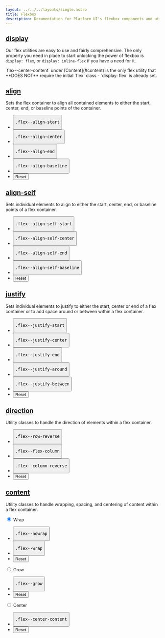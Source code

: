 ```yaml
---
layout: ../../../layouts/single.astro
title: Flexbox
description: Documentation for Platform UI's flexbox components and utilities.
---
```


## [display](#display)

Our flex utilities are easy to use and fairly comprehensive. The only property you need in place to start unlocking the power of flexbox is `display: flex`, or `display: inline-flex` if you have a need for it. 

<Classes attr="true">
<Classesrow classname="flex" attr="display: flex" />
<Classesrow classname="flex-inline" attr="display: flex-inline" />
</Classes>

<Callout header="the exception" >
`flex--center-content` under [Content](#content) is the only flex utility that **DOES NOT** require the initial `flex` class - `display: flex` is already set.
</Callout >

## [align](#align)
Sets the flex container to align all contained elements to either the start, center, end, or baseline points of the container.

<Visualizer header="Click the buttons below to toggle the flex align utility classes!" >
<div class="actions block">
  <ul class="list">
    <li>
      <button class="button" data-example-container="flex--align-start"><pre>.flex--align-start</pre></button>
    </li>
    <li>
      <button class="button" data-example-container="flex--align-center"><pre>.flex--align-center</pre></button>
    </li>
    <li>
      <button class="button" data-example-container="flex--align-end"><pre>.flex--align-end</pre></button>
    </li>
    <li>
      <button class="button" data-example-container="flex--align-baseline"><pre>.flex--align-baseline</pre></button>
    </li>
    <li>
      <button class="button button--salmon text--white" data-reset="true">Reset</button>
    </li>
  </ul>
</div>
<div class="results rounded-2 block background--dark p-3" data-setup='{"classes":["flex vh-25"],"children":[{"el":"div","classes":["abstract-element", "background--light-purple", "border", "border--color-white"]}, {"el":"div","classes":["abstract-element", "background--light-purple", "border", "border--color-white"]}, {"el":"div","classes":["abstract-element", "background--light-purple", "border", "border--color-white"]},{"el":"div","classes":["abstract-element", "background--light-purple", "border", "border--color-white"]}]}'>
</div>
</Visualizer >

## [align-self](#align-self)
Sets individual elements to align to either the start, center, end, or baseline points of a flex container.

<Visualizer header="Click the buttons below to toggle the flex align-self utility classes!" >
<div class="actions block">
  <ul class="list">
    <li>
      <button class="button" data-example-elements="flex--align-self-start"><pre>.flex--align-self-start</pre></button>
    </li>
    <li>
      <button class="button" data-example-elements="flex--align-self-center"><pre>.flex--align-self-center</pre></button>
    </li>
    <li>
      <button class="button" data-example-elements="flex--align-self-end"><pre>.flex--align-self-end</pre></button>
    </li>
    <li>
      <button class="button" data-example-elements="flex--align-self-baseline"><pre>.flex--align-self-baseline</pre></button>
    </li>
    <li>
      <button class="button button--salmon text--white" data-reset="true">Reset</button>
    </li>
  </ul>
</div>
<div class="results rounded-2 block background--dark p-3" data-setup='{"classes":["flex vh-25"],"children":[{"el":"div","classes":["abstract-element", "background--light-purple", "border", "border--color-white"]}, {"el":"div","classes":["abstract-element", "background--light-purple", "border", "border--color-white"]}, {"el":"div","classes":["abstract-element", "background--light-purple", "border", "border--color-white"]},{"el":"div","classes":["abstract-element", "background--light-purple", "border", "border--color-white"]}]}'>
</div>
</Visualizer >

## [justify](#justify)
Sets individual elements to justify to either the start, center or end of a flex container or to add space around or between within a flex container.

<Visualizer header="Click the buttons below to toggle the flex justify utility classes!" >
<div class="actions block">
  <ul class="list">
    <li>
      <button class="button" data-example-container="flex--justify-start"><pre>.flex--justify-start</pre></button>
    </li>
    <li>
      <button class="button" data-example-container="flex--justify-center"><pre>.flex--justify-center</pre></button>
    </li>
    <li>
      <button class="button" data-example-container="flex--justify-end"><pre>.flex--justify-end</pre></button>
    </li>
    <li>
      <button class="button" data-example-container="flex--justify-around"><pre>.flex--justify-around</pre></button>
    </li>
    <li>
      <button class="button" data-example-container="flex--justify-between"><pre>.flex--justify-between</pre></button>
    </li>
    <li>
      <button class="button button--salmon text--white" data-reset="true">Reset</button>
    </li>
  </ul>
</div>
<div class="results rounded-2 block background--dark p-3" data-setup='{"classes":["flex vh-25"],"children":[{"el":"div","classes":["abstract-element", "background--light-purple", "border", "border--color-white"]}, {"el":"div","classes":["abstract-element", "background--light-purple", "border", "border--color-white"]}, {"el":"div","classes":["abstract-element", "background--light-purple", "border", "border--color-white"]},{"el":"div","classes":["abstract-element", "background--light-purple", "border", "border--color-white"]}]}'>
</div>
</Visualizer >

## [direction](#direction)
Utility classes to handle the direction of elements within a flex container.

<Visualizer header="Click the buttons below to toggle the direction utility classes!" >
<div class="actions block">
  <ul class="list">
    <li>
      <button class="button" data-example-container="flex--row-reverse"><pre>.flex--row-reverse</pre></button>
    </li>
    <li>
      <button class="button" data-example-container="flex--column"><pre>.flex--flex-column</pre></button>
    </li>
    <li>
      <button class="button" data-example-container="flex--column-reverse"><pre>.flex--column-reverse</pre></button>
    </li>
    <li>
      <button class="button button--salmon text--white" data-reset="true">Reset</button>
    </li>
  </ul>
</div>
<div class="results rounded-2 block background--dark p-3" data-setup='{"classes":["flex vh-25"],"children":[{"el":"div","classes":["abstract-element", "background--light-purple", "border", "border--color-white"]}, {"el":"div","classes":["abstract-element", "background--light-purple", "border", "border--color-white"]}, {"el":"div","classes":["abstract-element", "background--light-purple", "border", "border--color-white"]},{"el":"div","classes":["abstract-element", "background--light-purple", "border", "border--color-white"]}]}'>
</div>
</Visualizer >

## [content](#content)
Utility classes to handle wrapping, spacing, and centering of content within a flex container.

<Visualizer header="Click the buttons below to toggle the content utility classes!" >
<div class="block-12 tabs my-4">
  <input type="radio" id="flex-wrap" name="tabs" checked/>
  <label for="flex-wrap" class="tab">Wrap</label>
  <div class="tab-panel">
    <div class="visualizer block-container p-3 py-4 tablet-up-2 my-4">
      <div class="actions block">
        <ul class="list">
          <li>
            <button class="button" data-example-container="flex--nowrap"><pre>.flex--nowrap</pre></button>
          </li>
          <li>
            <button class="button" data-example-container="flex--wrap"><pre>.flex--wrap</pre></button>
          </li>
          <li>
            <button class="button button--salmon text--white" data-reset="true">Reset</button>
          </li>
        </ul>
      </div>
      <div class="results rounded-2 block background--dark p-3" data-setup='{"classes":["flex vh-25"],"children":[{"el":"div","classes":["abstract-element", "background--light-purple", "border", "border--color-white"]}, {"el":"div","classes":["abstract-element", "background--light-purple", "border", "border--color-white"]}, {"el":"div","classes":["abstract-element", "background--light-purple", "border", "border--color-white"]}, {"el":"div","classes":["abstract-element", "background--light-purple", "border", "border--color-white"]}, {"el":"div","classes":["abstract-element", "background--light-purple", "border", "border--color-white"]}, {"el":"div","classes":["abstract-element", "background--light-purple", "border", "border--color-white"]}, {"el":"div","classes":["abstract-element", "background--light-purple", "border", "border--color-white"]}, {"el":"div","classes":["abstract-element", "background--light-purple", "border", "border--color-white"]}, {"el":"div","classes":["abstract-element", "background--light-purple", "border", "border--color-white"]}, {"el":"div","classes":["abstract-element", "background--light-purple", "border", "border--color-white"]}, {"el":"div","classes":["abstract-element", "background--light-purple", "border", "border--color-white"]}, {"el":"div","classes":["abstract-element", "background--light-purple", "border", "border--color-white"]}]}'>
      </div>
    </div>
  </div>

  <input type="radio" id="flex-grow" name="tabs"/>
  <label for="flex-grow" class="tab">Grow</label>
  <div class="tab-panel">
    <div class="visualizer block-container p-3 py-4 tablet-up-2 my-4">
      <div class="actions block">
        <ul class="list">
          <li>
            <button class="button" data-example-elements="flex--grow"><pre>.flex--grow</pre></button>
          </li>
          <li>
            <button class="button button--salmon text--white" data-reset="true">Reset</button>
          </li>
        </ul>
      </div>
      <div class="results rounded-2 block background--dark p-3" data-setup='{"classes":["flex", "vh-25"],"children":[{"el":"div","classes":["abstract-element", "background--light-purple", "border", "border--color-white"]}, {"el":"div","classes":["abstract-element", "background--light-purple", "border", "border--color-white"]}, {"el":"div","classes":["abstract-element", "background--light-purple", "border", "border--color-white"]}]}'>
      </div>
    </div>
  </div>

  <input type="radio" id="flex-center" name="tabs"/>
  <label for="flex-center" class="tab">Center</label>
  <div class="tab-panel">
    <div class="visualizer block-container p-3 py-4 tablet-up-2 my-4">
      <div class="actions block">
        <ul class="list">
          <li>
            <button class="button" data-example-container="flex--center-content"><pre>.flex--center-content</pre></button>
          </li>
          <li>
            <button class="button button--salmon text--white" data-reset="true">Reset</button>
          </li>
        </ul>
      </div>
      <div class="results rounded-2 block background--dark p-3" data-setup='{"classes":["flex", "vh-25"],"children":[{"el":"div","classes":["abstract-element", "background--light-purple", "border", "border--color-white"]}, {"el":"div","classes":["abstract-element", "background--light-purple", "border", "border--color-white"]}, {"el":"div","classes":["abstract-element", "background--light-purple", "border", "border--color-white"]}]}'>
      </div>
    </div>
  </div>
</div>
</Visualizer >